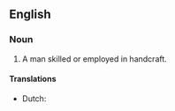 {{also|handicraftsman}}
==English==

===Noun===
{{en-noun|head=[[handi]]-[[craftsman]]|handi-craftsmen}}

# A man skilled or employed in handcraft.
#: {{rfquotek|Francis Bacon}}

====Translations====
{{trans-top|man skilled or employed in handicraft}}
* Dutch: {{t+|nl|ambachtsman|m}}
{{trans-mid}}
{{trans-bottom}}